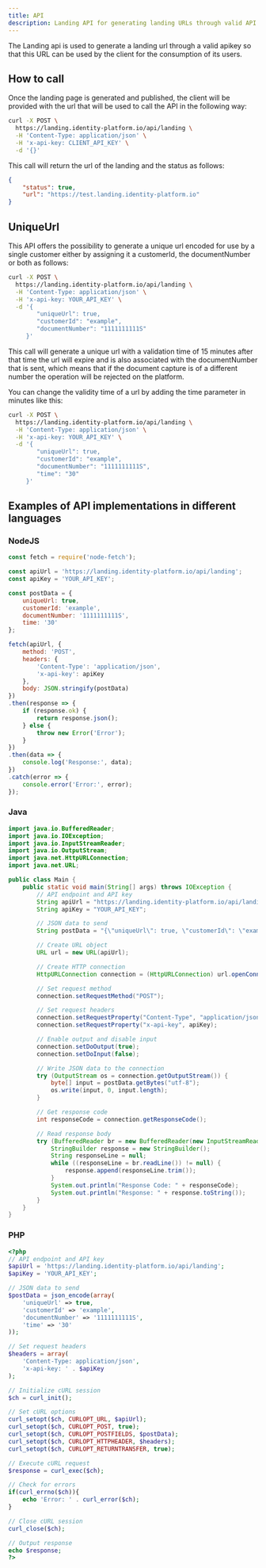 ```yaml
---
title: API
description: Landing API for generating landing URLs through valid API keys
---
```


The Landing api is used to generate a landing url through a valid apikey so that this URL can be used by the client for the consumption of its users.

## How to call

Once the landing page is generated and published, the client will be provided with the url that will be used to call the API in the following way:

```bash
curl -X POST \
  https://landing.identity-platform.io/api/landing \
  -H 'Content-Type: application/json' \
  -H 'x-api-key: CLIENT_API_KEY' \
  -d '{}'
```

This call will return the url of the landing and the status as follows:

```json
{
    "status": true,
    "url": "https://test.landing.identity-platform.io"
}
```

## UniqueUrl

This API offers the possibility to generate a unique url encoded for use by a single customer either by assigning it a customerId, the documentNumber or both as follows:

```bash
curl -X POST \
  https://landing.identity-platform.io/api/landing \
  -H 'Content-Type: application/json' \
  -H 'x-api-key: YOUR_API_KEY' \
  -d '{
        "uniqueUrl": true,
        "customerId": "example",
        "documentNumber": "1111111111S"
     }'
```

This call will generate a unique url with a validation time of 15 minutes after that time the url will expire and is also associated with the documentNumber that is sent, which means that if the document capture is of a different number the operation will be rejected on the platform.

You can change the validity time of a url by adding the time parameter in minutes like this:

```bash
curl -X POST \
  https://landing.identity-platform.io/api/landing \
  -H 'Content-Type: application/json' \
  -H 'x-api-key: YOUR_API_KEY' \
  -d '{
        "uniqueUrl": true,
        "customerId": "example",
        "documentNumber": "1111111111S",
        "time": "30"
     }'
```

## Examples of API implementations in different languages

### NodeJS

```javascript
const fetch = require('node-fetch');

const apiUrl = 'https://landing.identity-platform.io/api/landing';
const apiKey = 'YOUR_API_KEY';

const postData = {
    uniqueUrl: true,
    customerId: 'example',
    documentNumber: '1111111111S',
    time: '30'
};

fetch(apiUrl, {
    method: 'POST',
    headers: {
        'Content-Type': 'application/json',
        'x-api-key': apiKey
    },
    body: JSON.stringify(postData)
})
.then(response => {
    if (response.ok) {
        return response.json();
    } else {
        throw new Error('Error');
    }
})
.then(data => {
    console.log('Response:', data);
})
.catch(error => {
    console.error('Error:', error);
});
```

### Java

```java
import java.io.BufferedReader;
import java.io.IOException;
import java.io.InputStreamReader;
import java.io.OutputStream;
import java.net.HttpURLConnection;
import java.net.URL;

public class Main {
    public static void main(String[] args) throws IOException {
        // API endpoint and API key
        String apiUrl = "https://landing.identity-platform.io/api/landing";
        String apiKey = "YOUR_API_KEY";

        // JSON data to send
        String postData = "{\"uniqueUrl\": true, \"customerId\": \"example\", \"documentNumber\": \"1111111111S\", \"time\": \"30\"}";

        // Create URL object
        URL url = new URL(apiUrl);

        // Create HTTP connection
        HttpURLConnection connection = (HttpURLConnection) url.openConnection();

        // Set request method
        connection.setRequestMethod("POST");

        // Set request headers
        connection.setRequestProperty("Content-Type", "application/json");
        connection.setRequestProperty("x-api-key", apiKey);

        // Enable output and disable input
        connection.setDoOutput(true);
        connection.setDoInput(false);

        // Write JSON data to the connection
        try (OutputStream os = connection.getOutputStream()) {
            byte[] input = postData.getBytes("utf-8");
            os.write(input, 0, input.length);
        }

        // Get response code
        int responseCode = connection.getResponseCode();

        // Read response body
        try (BufferedReader br = new BufferedReader(new InputStreamReader(connection.getInputStream(), "utf-8"))) {
            StringBuilder response = new StringBuilder();
            String responseLine = null;
            while ((responseLine = br.readLine()) != null) {
                response.append(responseLine.trim());
            }
            System.out.println("Response Code: " + responseCode);
            System.out.println("Response: " + response.toString());
        }
    }
}
```

### PHP

```php
<?php
// API endpoint and API key
$apiUrl = 'https://landing.identity-platform.io/api/landing';
$apiKey = 'YOUR_API_KEY';

// JSON data to send
$postData = json_encode(array(
    'uniqueUrl' => true,
    'customerId' => 'example',
    'documentNumber' => '1111111111S',
    'time' => '30'
));

// Set request headers
$headers = array(
    'Content-Type: application/json',
    'x-api-key: ' . $apiKey
);

// Initialize cURL session
$ch = curl_init();

// Set cURL options
curl_setopt($ch, CURLOPT_URL, $apiUrl);
curl_setopt($ch, CURLOPT_POST, true);
curl_setopt($ch, CURLOPT_POSTFIELDS, $postData);
curl_setopt($ch, CURLOPT_HTTPHEADER, $headers);
curl_setopt($ch, CURLOPT_RETURNTRANSFER, true);

// Execute cURL request
$response = curl_exec($ch);

// Check for errors
if(curl_errno($ch)){
    echo 'Error: ' . curl_error($ch);
}

// Close cURL session
curl_close($ch);

// Output response
echo $response;
?>
```